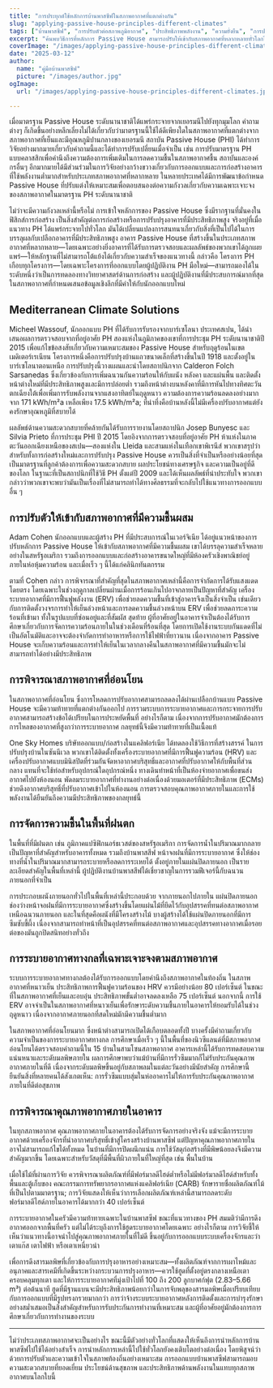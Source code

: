 ```yaml
---
title: "การประยุกต์ใช้หลักการบ้านพาสซีฟในสภาพอากาศที่แตกต่างกัน"
slug: "applying-passive-house-principles-different-climates"
tags: ["บ้านพาสซีฟ", "การปรับตัวต่อสภาพภูมิอากาศ", "ประสิทธิภาพพลังงาน", "ความยั่งยืน", "การประยุกต์ใช้ทั่วโลก"]
excerpt: "ค้นพบวิธีการที่หลักการ Passive House สามารถปรับให้เข้ากับสภาพอากาศที่หลากหลายทั่วโลกได้อย่างประสบความสำเร็จ พร้อมตัวอย่างจริงและแนวทางปฏิบัติในการรักษาความสะดวกสบายและประสิทธิภาพในทุกสภาพแวดล้อม"
coverImage: "/images/applying-passive-house-principles-different-climates.jpg"
date: "2025-03-12"
author:
  name: "คู่มือบ้านพาสซีฟ"
  picture: "/images/author.jpg"
ogImage:
  url: "/images/applying-passive-house-principles-different-climates.jpg"

---
```

เมื่อมาตรฐาน Passive House ระดับนานาชาติได้แพร่กระจายจากเยอรมนีไปยังทุกมุมโลก คำถามต่างๆ ก็เกิดขึ้นอย่างหลีกเลี่ยงไม่ได้เกี่ยวกับว่ามาตรฐานนี้ใช้ได้ดีเพียงใดในสภาพอากาศที่แตกต่างจากสภาพอากาศที่เย็นและมีอุณหภูมิปานกลางของเยอรมนี สถาบัน Passive House (PHI) ได้ทำการวิจัยอย่างมากมายเกี่ยวกับคำถามนี้และได้ทำการปรับเปลี่ยนเมื่อจำเป็น เช่น การปรับมาตรฐาน PH แบบคลาสสิกเพื่อคำนึงถึงความต้องการเพิ่มเติมในการลดความชื้นในสภาพอากาศชื้น สถาบันและองค์กรอื่นๆ อีกมากมายได้มีส่วนร่วมในการวิจัยอย่างกว้างขวางเกี่ยวกับการออกแบบและการก่อสร้างอาคารที่ใช้พลังงานต่ำมากสำหรับประเภทสภาพอากาศที่หลากหลาย ในหลายประเทศได้มีการพัฒนาข้อกำหนด Passive House ที่ปรับแต่งให้เหมาะสมเพื่อตอบสนองต่อความกังวลเกี่ยวกับความเฉพาะเจาะจงของสภาพอากาศในมาตรฐาน PH ระดับนานาชาติ

ไม่ว่าจะมีความกังวลเหล่านี้หรือไม่ การเข้าใจหลักการของ Passive House ซึ่งมีรากฐานที่มั่นคงในฟิสิกส์การก่อสร้าง เป็นสิ่งสำคัญต่อการก่อสร้างหรือการปรับปรุงอาคารที่มีประสิทธิภาพสูง จริงอยู่ที่เมื่อแนวทาง PH ได้แพร่กระจายไปทั่วโลก มันได้เปลี่ยนแปลงการสนทนาเกี่ยวกับสิ่งที่เป็นไปได้ในการบรรลุผลกับเปลือกอาคารที่มีประสิทธิภาพสูง อาคาร Passive House ที่สร้างขึ้นในประเภทสภาพอากาศที่หลากหลาย—โดยเฉพาะอย่างยิ่งอาคารที่ได้รับการตรวจสอบและผลลัพธ์ของพวกเขาได้ถูกเผยแพร่—ให้หลักฐานที่ไม่สามารถโต้แย้งได้เกี่ยวกับความสำเร็จของแนวทางนี้ กล่าวคือ โครงการ PH เกือบทุกโครงการ—โดยเฉพาะโครงการที่ออกแบบโดยผู้ปฏิบัติงาน PH มือใหม่—สามารถมองได้ในระดับหนึ่งว่าเป็นการทดลองทางวิทยาศาสตร์ด้านการก่อสร้าง และผู้ปฏิบัติงานที่มีประสบการณ์มากที่สุดในสภาพอากาศที่กำหนดเสนอข้อมูลเชิงลึกที่มีค่าให้กับนักออกแบบใหม่
## Mediterranean Climate Solutions

Micheel Wassouf, นักออกแบบ PH ที่ได้รับการรับรองจากบาร์เซโลนา ประเทศสเปน, ได้นำเสนอผลการตรวจสอบจากที่อยู่อาศัย PH สองแห่งในภูมิภาคของเขาที่การประชุม PH ระดับนานาชาติปี 2015 เพื่อแก้ไขข้อสงสัยเกี่ยวกับความเหมาะสมของ Passive House สำหรับฤดูร้อนในเขตเมดิเตอร์เรเนียน โครงการหนึ่งคือการปรับปรุงบ้านแถวขนาดเล็กที่สร้างขึ้นในปี 1918 และตั้งอยู่ในบาร์เซโลนาตอนเหนือ การปรับปรุงนี้วางแผนและนำโดยสถาปนิกจาก Calderon Folch Sarsanedas ซึ่งเกี่ยวข้องกับการเพิ่มฉนวนกันความร้อนให้กับผนัง หลังคา และแผ่นพื้น และติดตั้งหน้าต่างใหม่ที่มีประสิทธิภาพสูงและมีการปล่อยต่ำ รวมถึงหน้าต่างบนหลังคาที่มีการหันไปทางทิศตะวันตกเฉียงใต้เพื่อเพิ่มการรับพลังงานจากแสงอาทิตย์ในฤดูหนาว ความต้องการความร้อนลดลงอย่างมากจาก 171 kWh/m²a เหลือเพียง 17.5 kWh/m²a; ที่น่าทึ่งคือบ้านหลังนี้ไม่มีเครื่องปรับอากาศแต่ยังคงรักษาอุณหภูมิที่สบายได้

ผลลัพธ์ด้านความสะดวกสบายที่คล้ายกันได้รับการรายงานโดยสถาปนิก Josep Bunyesc และ Silvia Prieto ที่การประชุม PHI ปี 2015 โดยอิงจากการตรวจสอบที่อยู่อาศัย PH ห้าแห่งในภาคตะวันออกเฉียงเหนือของสเปน—สองแห่งใน Lleida และสามแห่งในเทือกเขาพิเรนีส์ พวกเขาสรุปว่า สำหรับทั้งการก่อสร้างใหม่และการปรับปรุง Passive House ควรเป็นสิ่งที่จำเป็นหรืออย่างน้อยที่สุดเป็นมาตรฐานที่ลูกค้าต้องการเพื่อความสะดวกสบาย ผลประโยชน์ทางเศรษฐกิจ และความเป็นอยู่ที่ดีของโลก ในฐานะที่เป็นสถาปนิกที่ใช้วิธี PH ตั้งแต่ปี 2009 และได้เห็นผลลัพธ์ที่น่าประทับใจ พวกเขากล่าวว่าพวกเขาจะพบว่ามันเป็นเรื่องที่ไม่สามารถทำได้ทางศีลธรรมที่จะกลับไปใช้แนวทางการออกแบบอื่น ๆ
## การปรับตัวให้เข้ากับสภาพอากาศที่มีความชื้นผสม

Adam Cohen นักออกแบบและผู้สร้าง PH ที่มีประสบการณ์ในเวอร์จิเนีย ได้อยู่แนวหน้าของการปรับหลักการ Passive House ให้เข้ากับสภาพอากาศที่มีความชื้นผสม เขาได้บรรลุความสำเร็จหลายอย่างในสหรัฐอเมริกา รวมถึงการออกแบบและก่อสร้างอาคารขนาดใหญ่ที่มีห้องครัวเชิงพาณิชย์อยู่ภายในห่อหุ้มความร้อน และเมื่อเร็ว ๆ นี้ได้แก่คลินิกทันตกรรม

ตามที่ Cohen กล่าว การพิจารณาที่สำคัญที่สุดในสภาพอากาศเหล่านี้คือการจำกัดการได้รับแสงแดดโดยตรง โดยเฉพาะในช่วงฤดูกาลเปลี่ยนผ่านเมื่อการร้อนเกินไปอาจกลายเป็นปัญหาที่สำคัญ เครื่องระบายอากาศที่มีการฟื้นฟูพลังงาน (ERV) เพื่อช่วยลดความชื้นที่เข้าสู่อาคารจึงเป็นสิ่งจำเป็น เช่นเดียวกับการติดตั้งวงจรการทำให้เย็นล่วงหน้าและการลดความชื้นล่วงหน้าบน ERV เพื่อช่วยลดภาระความร้อนที่เข้ามา ทั้งในรูปแบบที่ซ่อนอยู่และที่สัมผัส สุดท้าย ผู้ที่อาศัยอยู่ในอาคารจำเป็นต้องได้รับการศึกษาเกี่ยวกับการจัดการความร้อนภายในในช่วงเดือนที่ร้อนที่สุด โดยการเปิดใช้งานระบบกันแดดที่ไม่เป็นอัตโนมัติและอาจจะต้องจำกัดการทำอาหารหรือการใช้ไฟฟ้าที่ยาวนาน เนื่องจากอาคาร Passive House จะเก็บความร้อนและการทำให้เย็นในเวลากลางคืนในสภาพอากาศที่มีความชื้นมักจะไม่สามารถทำได้อย่างมีประสิทธิภาพ
## การพิจารณาสภาพอากาศที่อ่อนโยน

ในสภาพอากาศที่อ่อนโยน ซึ่งการโหลดการปรับอากาศสามารถลดลงได้ผ่านเปลือกบ้านแบบ Passive House จะมีความท้าทายที่แตกต่างกันออกไป การรวมระบบการระบายอากาศและการกระจายการปรับอากาศสามารถสร้างข้อได้เปรียบในการประหยัดพื้นที่ อย่างไรก็ตาม เนื่องจากการปรับอากาศมักต้องการการไหลของอากาศที่สูงกว่าการระบายอากาศ กลยุทธ์นี้จึงมีความท้าทายที่เป็นเนื้อแท้

One Sky Homes บริษัทออกแบบ/ก่อสร้างในแคลิฟอร์เนีย ได้ทดลองใช้วิธีการที่สร้างสรรค์ ในการปรับปรุงบ้านในซันนีเวล พวกเขาได้ติดตั้งทั้งเครื่องระบายอากาศที่มีการฟื้นฟูความร้อน (HRV) และเครื่องปรับอากาศแบบมินิสปิตที่ร่วมกันจัดหาอากาศบริสุทธิ์และอากาศที่ปรับอากาศให้กับพื้นที่ส่วนกลาง แทนที่จะใช้ท่อสำหรับอุปกรณ์ใดอุปกรณ์หนึ่ง ทางเดินทำหน้าที่เป็นห้องจ่ายอากาศเพื่อขนส่งอากาศไปยังห้องนอน พัดลมระบายอากาศที่ทำงานอย่างต่อเนื่องด้วยมอเตอร์ที่มีประสิทธิภาพ (ECMs) ช่วยดึงอากาศบริสุทธิ์ที่ปรับอากาศเข้าไปในห้องนอน การตรวจสอบคุณภาพอากาศภายในและการใช้พลังงานได้ยืนยันถึงความมีประสิทธิภาพของกลยุทธ์นี้
## การจัดการความชื้นในพื้นที่ฝนตก

ในพื้นที่ที่มีฝนตก เช่น ภูมิภาคแปซิฟิกนอร์ธเวสต์ของสหรัฐอเมริกา การจัดการน้ำในปริมาณมากกลายเป็นปัญหาที่สำคัญสำหรับอาคารทั้งหมด รวมถึงบ้านพาสสีฟ หน้าจอฝนที่มีการระบายอากาศ ซึ่งให้ช่องทางที่น้ำในปริมาณมากสามารถระบายหรือลดการระเหยได้ ตั้งอยู่ภายในแผ่นปิดภายนอก เป็นรายละเอียดสำคัญในพื้นที่เหล่านี้ ผู้ปฏิบัติงานบ้านพาสสีฟได้เชี่ยวชาญในการรวมฟีเจอร์นี้กับฉนวนภายนอกที่จำเป็น

การประกอบผนังภายนอกทั่วไปในพื้นที่เหล่านี้ประกอบด้วย จากภายนอกไปภายใน แผ่นปิดภายนอก ช่องว่างหน้าจอฝนที่มีการระบายอากาศซึ่งสร้างขึ้นโดยแผ่นไม้ที่ยึดไว้กับอุปสรรคที่ทนต่อสภาพอากาศเหนือฉนวนภายนอก และในที่สุดคือผนังที่มีโครงสร้างไม้ บางผู้สร้างได้ใช้แผ่นปิดภายนอกที่มีการซึมซับขี้ผึ้ง เนื่องจากสามารถทำหน้าที่เป็นอุปสรรคที่ทนต่อสภาพอากาศและอุปสรรคทางอากาศเมื่อรอยต่อของมันถูกปิดสนิทอย่างทั่วถึง

## การระบายอากาศทางกลที่เฉพาะเจาะจงตามสภาพอากาศ

ระบบการระบายอากาศทางกลต้องได้รับการออกแบบโดยคำนึงถึงสภาพอากาศในท้องถิ่น ในสภาพอากาศที่หนาวเย็น ประสิทธิภาพการฟื้นฟูความร้อนของ HRV ควรมีอย่างน้อย 80 เปอร์เซ็นต์ ในขณะที่ในสภาพอากาศที่เย็นและอบอุ่น ประสิทธิภาพขั้นต่ำอาจลดลงเหลือ 75 เปอร์เซ็นต์ นอกจากนี้ การใช้ ERV อาจจำเป็นในสภาพอากาศที่หนาวเย็นเพื่อรักษาระดับความชื้นภายในอาคารให้ยอมรับได้ในช่วงฤดูหนาว เนื่องจากอากาศภายนอกที่สดใหม่มักมีความชื้นต่ำมาก

ในสภาพอากาศที่อ่อนโยนมาก ซึ่งหน้าต่างสามารถเปิดได้เกือบตลอดทั้งปี บางครั้งมีคำถามเกี่ยวกับความจำเป็นของการระบายอากาศทางกล การศึกษาเมื่อเร็ว ๆ นี้ในพื้นที่ของนิวซีแลนด์ที่มีสภาพอากาศอ่อนโยนได้ตรวจสอบคำถามนี้ใน 15 บ้านในสามโซนสภาพอากาศ อาคารเหล่านี้ได้รับการทดสอบความแน่นหนาและระดับมลพิษภายใน ผลการศึกษาพบว่าแม้บ้านที่มีการรั่วซึมมากก็ไม่รับประกันคุณภาพอากาศภายในที่ดี เนื่องจากระดับมลพิษขึ้นอยู่กับสภาพลมในแต่ละวันอย่างมีนัยสำคัญ การศึกษานี้ยืนยันสิ่งที่หลายคนได้สังเกตเห็น: การรั่วซึมแบบสุ่มในห่ออาคารไม่ให้การรับประกันคุณภาพอากาศภายในที่ดีต่อสุขภาพ
## การพิจารณาคุณภาพอากาศภายในอาคาร

ในทุกสภาพอากาศ คุณภาพอากาศภายในอาคารต้องได้รับการจัดการอย่างจริงจัง แม้จะมีการระบายอากาศด้วยเครื่องจักรที่นำอากาศบริสุทธิ์เข้าสู่โครงสร้างบ้านพาสซีฟ แต่ปัญหาคุณภาพอากาศภายในอาจไม่สามารถแก้ไขได้ทั้งหมด ในบ้านที่มีการปิดผนึกแน่น การใช้วัสดุก่อสร้างที่มีพิษน้อยลงจึงมีความสำคัญมากขึ้น โดยเฉพาะสำหรับวัสดุที่มีพื้นที่ผิวภายในที่ใหญ่ที่สุด เช่น พื้นในบ้าน

เมื่อใช้ไม้ที่ผ่านการวิจัย ควรพิจารณาผลิตภัณฑ์ที่มีฟอร์มาลดีไฮด์ต่ำหรือไม่มีฟอร์มาลดีไฮด์สำหรับทั้งพื้นและตู้เก็บของ คณะกรรมการทรัพยากรอากาศแห่งแคลิฟอร์เนีย (CARB) รักษารายชื่อผลิตภัณฑ์ไม้ที่เป็นไปตามมาตรฐาน; การวิจัยแสดงให้เห็นว่าการเลือกผลิตภัณฑ์เหล่านี้สามารถลดระดับฟอร์มาลดีไฮด์ภายในอาคารได้มากกว่า 40 เปอร์เซ็นต์

การระบายอากาศในครัวมีความท้าทายเฉพาะในบ้านพาสซีฟ ขณะที่แนวทางของ PH สมมติว่ามีการดึงอากาศออกจากพื้นที่ครัว แต่ไม่ได้ระบุถึงการใช้ฮูดระบายอากาศโดยเฉพาะ อย่างไรก็ตาม การวิจัยชี้ให้เห็นว่าแนวทางนี้อาจนำไปสู่คุณภาพอากาศภายในที่ไม่ดี ขึ้นอยู่กับการออกแบบระบบเครื่องจักรและว่าเตาแก๊ส เตาไฟฟ้า หรือเตาเหนี่ยวนำ

เพื่อการดึงสารมลพิษที่เกี่ยวข้องกับการปรุงอาหารอย่างเหมาะสม—ทั้งผลิตภัณฑ์จากการเผาไหม้และอนุภาคและสารเคมีที่เกิดขึ้นระหว่างกระบวนการปรุงอาหาร—ควรใช้ฮูดที่ตั้งอยู่ตรงกลางเหนือเตา ครอบคลุมทุกเตา และให้การระบายอากาศที่มุ่งเป้าไปที่ 100 ถึง 200 ลูกบาศก์ฟุต (2.83–5.66 m³) ต่อต้นนาที ฮูดที่มีฐานแบนจะมีประสิทธิภาพน้อยกว่าในการจับพลุของสารมลพิษเมื่อเปรียบเทียบกับการออกแบบที่มีรูปทรงกรวยมากกว่า การว่าจ้างระบบระบายอากาศหลังการติดตั้งและการบำรุงรักษาอย่างสม่ำเสมอเป็นสิ่งสำคัญสำหรับการรับประกันการทำงานที่เหมาะสม และผู้ที่อาศัยอยู่มักต้องการการศึกษาเกี่ยวกับการทำงานของระบบ

---

ไม่ว่าประเภทสภาพอากาศจะเป็นอย่างไร ขณะนี้มีตัวอย่างทั่วโลกที่แสดงให้เห็นถึงการนำหลักการบ้านพาสซีฟไปใช้ได้อย่างสำเร็จ การนำหลักการเหล่านี้ไปใช้ทั่วโลกยังคงเติบโตอย่างต่อเนื่อง โดยพิสูจน์ว่าด้วยการปรับตัวและความเข้าใจในสภาพท้องถิ่นอย่างเหมาะสม การออกแบบบ้านพาสซีฟสามารถมอบความสะดวกสบายที่ยอดเยี่ยม ประโยชน์ด้านสุขภาพ และประสิทธิภาพด้านพลังงานในแทบทุกสภาพอากาศบนโลกใบนี้
